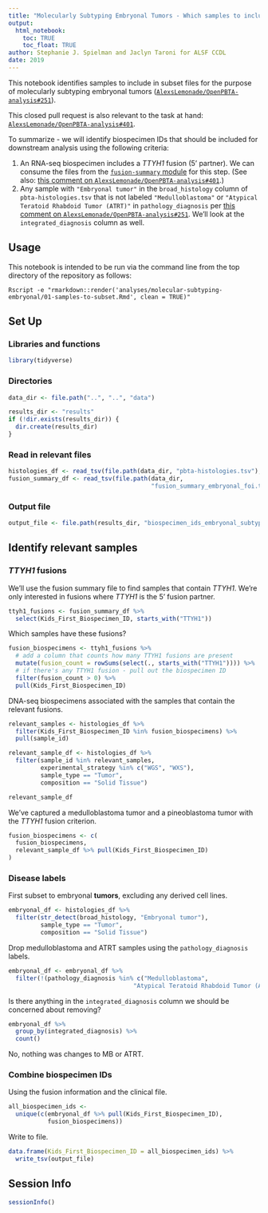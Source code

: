```yaml
---
title: "Molecularly Subtyping Embryonal Tumors - Which samples to include?"
output: 
  html_notebook:
    toc: TRUE
    toc_float: TRUE
author: Stephanie J. Spielman and Jaclyn Taroni for ALSF CCDL
date: 2019
---
```


This notebook identifies samples to include in subset files for the purpose of molecularly subtyping embryonal tumors ([`AlexsLemonade/OpenPBTA-analysis#251`](https://github.com/AlexsLemonade/OpenPBTA-analysis/issues/251)).

This closed pull request is also relevant to the task at hand: [`AlexsLemonade/OpenPBTA-analysis#401`](https://github.com/AlexsLemonade/OpenPBTA-analysis/pull/401).

To summarize - we will identify biospecimen IDs that should be included for downstream analysis using the following criteria:

1. An RNA-seq biospecimen includes a _TTYH1_ fusion (5' partner).
   We can consume the files from the [`fusion-summary` module](../fusion-summary/) for this step.
   (See also: [this comment on `AlexsLemonade/OpenPBTA-analysis#401`](https://github.com/AlexsLemonade/OpenPBTA-analysis/pull/401#issuecomment-573669727).)
2. Any sample with `"Embryonal tumor"` in the `broad_histology` column of `pbta-histologies.tsv` that is not labeled `"Medulloblastoma"` or `"Atypical Teratoid Rhabdoid Tumor (ATRT)"` in `pathology_diagnosis` per [this comment on `AlexsLemonade/OpenPBTA-analysis#251`](https://github.com/AlexsLemonade/OpenPBTA-analysis/issues/251#issuecomment-568220913).
   We'll look at the `integrated_diagnosis` column as well.

## Usage

This notebook is intended to be run via the command line from the top directory
of the repository as follows:

```
Rscript -e "rmarkdown::render('analyses/molecular-subtyping-embryonal/01-samples-to-subset.Rmd', clean = TRUE)"
```

## Set Up

### Libraries and functions

```r
library(tidyverse)
```

### Directories

```r
data_dir <- file.path("..", "..", "data")

results_dir <- "results"
if (!dir.exists(results_dir)) {
  dir.create(results_dir)
}
```

### Read in relevant files

```r
histologies_df <- read_tsv(file.path(data_dir, "pbta-histologies.tsv"), guess_max = 10000)
fusion_summary_df <- read_tsv(file.path(data_dir,
                                        "fusion_summary_embryonal_foi.tsv"))
```

### Output file

```r
output_file <- file.path(results_dir, "biospecimen_ids_embryonal_subtyping.tsv")
```

## Identify relevant samples

### _TTYH1_ fusions

We'll use the fusion summary file to find samples that contain _TTYH1_.
We're only interested in fusions where _TTYH1_ is the 5' fusion partner.

```r
ttyh1_fusions <- fusion_summary_df %>%
  select(Kids_First_Biospecimen_ID, starts_with("TTYH1"))
```

Which samples have these fusions?

```r
fusion_biospecimens <- ttyh1_fusions %>%
  # add a column that counts how many TTYH1 fusions are present
  mutate(fusion_count = rowSums(select(., starts_with("TTYH1")))) %>%
  # if there's any TTYH1 fusion - pull out the biospecimen ID
  filter(fusion_count > 0) %>%
  pull(Kids_First_Biospecimen_ID)
```

DNA-seq biospecimens associated with the samples that contain the relevant fusions.

```r
relevant_samples <- histologies_df %>%
  filter(Kids_First_Biospecimen_ID %in% fusion_biospecimens) %>%
  pull(sample_id)

relevant_sample_df <- histologies_df %>%
  filter(sample_id %in% relevant_samples,
         experimental_strategy %in% c("WGS", "WXS"),
         sample_type == "Tumor",
         composition == "Solid Tissue")

relevant_sample_df
```

We've captured a medulloblastoma tumor and a pineoblastoma tumor with the _TTYH1_ fusion criterion.

```r
fusion_biospecimens <- c(
  fusion_biospecimens,
  relevant_sample_df %>% pull(Kids_First_Biospecimen_ID)
)
```

### Disease labels

First subset to embryonal **tumors**, excluding any derived cell lines.

```r
embryonal_df <- histologies_df %>%
  filter(str_detect(broad_histology, "Embryonal tumor"),
         sample_type == "Tumor",
         composition == "Solid Tissue")
```

Drop medulloblastoma and ATRT samples using the `pathology_diagnosis` labels.

```r
embryonal_df <- embryonal_df %>%
  filter(!(pathology_diagnosis %in% c("Medulloblastoma",
                                   "Atypical Teratoid Rhabdoid Tumor (ATRT)")))
```

Is there anything in the `integrated_diagnosis` column we should be concerned about removing?

```r
embryonal_df %>%
  group_by(integrated_diagnosis) %>%
  count()
```

No, nothing was changes to MB or ATRT.

### Combine biospecimen IDs

Using the fusion information and the clinical file.

```r
all_biospecimen_ids <- 
  unique(c(embryonal_df %>% pull(Kids_First_Biospecimen_ID),
           fusion_biospecimens))
```

Write to file.

```r
data.frame(Kids_First_Biospecimen_ID = all_biospecimen_ids) %>%
  write_tsv(output_file)
```

## Session Info

```r
sessionInfo()
```

